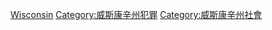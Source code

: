 [[Category:美國各州暴力事件|Wisconsin]]
[[Category:威斯康辛州犯罪|Category:威斯康辛州犯罪]]
[[Category:威斯康辛州社會|Category:威斯康辛州社會]]